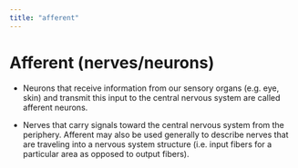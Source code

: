 ```yaml
---
title: "afferent"
---
```


# Afferent (nerves/neurons)

* Neurons that receive information from our sensory organs (e.g. eye, skin) and transmit this input to the central nervous system are called afferent neurons.

* Nerves that carry signals toward the central nervous system from the periphery. Afferent may also be used generally to describe nerves that are traveling into a nervous system structure (i.e. input fibers for a particular area as opposed to output fibers).